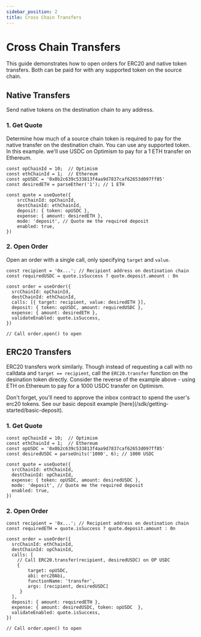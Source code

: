 ```yaml
---
sidebar_position: 2
title: Cross Chain Transfers
---
```



# Cross Chain Transfers

This guide demonstrates how to open orders for ERC20 and native token transfers. Both can be paid for with any supported token on the source chain.

## Native Transfers

Send native tokens on the destination chain to any address.

### 1. Get Quote

Determine how much of a source chain token is required to pay for the native transfer on the destination chain. You can use any supported token. In this example. we'll use USDC on Optimism to pay for a 1 ETH transfer on Ethereum.

```tsx
const opChainId = 10;  // Optimism
const ethChainId = 1;  // Ethereum
const opUSDC = '0x0b2c639c533813f4aa9d7837caf62653d097ff85'
const desiredETH = parseEther('1'); // 1 ETH

const quote = useQuote({
    srcChainId: opChainId,
    destChainId: ethChainId,
    deposit: { token: opUSDC },
    expense: { amount: desiredETH },
    mode: 'deposit', // Quote me the required deposit
    enabled: true,
})
```

### 2. Open Order

Open an order with a single call, only specifying `target` and `value`.

```tsx
const recipient = '0x...'; // Recipient address on destination chain
const requiredUSDC = quote.isSuccess ? quote.deposit.amount : 0n

const order = useOrder({
  srcChainId: opChainId,
  destChainId: ethChainId,
  calls: [{ target: recipient, value: desiredETH }],
  deposit: { token: opUSDC, amount: requiredUSDC },
  expense: { amount: desiredETH },
  validateEnabled: quote.isSuccess,
})

// Call order.open() to open
```

## ERC20 Transfers

ERC20 transfers work similarly. Though instead of requesting a call with no calldata and `target == recipient`, call the `ERC20.transfer` function on the desination token directly. Consider the reverse of the example above - using ETH on Ethereum to pay for a 1000 USDC transfer on Optimism.

<Callout type="info">
  Don't forget, you'll need to approve the inbox contract to spend the user's erc20 tokens. See our basic deposit example [here](/sdk/getting-started/basic-deposit).
</Callout>

### 1. Get Quote

```tsx
const opChainId = 10;  // Optimism
const ethChainId = 1;  // Ethereum
const opUSDC = '0x0b2c639c533813f4aa9d7837caf62653d097ff85'
const desiredUSDC = parseUnits('1000', 6); // 1000 USDC

const quote = useQuote({
  srcChainId: ethChainId,
  destChainId: opChainId,
  expense: { token: opUSDC, amount: desiredUSDC },
  mode: 'deposit', // Quote me the required deposit
  enabled: true,
})
```

### 2. Open Order

```tsx
const recipient = '0x...'; // Recipient address on destination chain
const requiredETH = quote.isSuccess ? quote.deposit.amount : 0n

const order = useOrder({
  srcChainId: ethChainId,
  destChainId: opChainId,
  calls: [
    // Call ERC20.transfer(recipient, desiredUSDC) on OP USDC
    {
        target: opUSDC,
        abi: erc20Abi,
        functionName: 'transfer',
        args: [recipient, desiredUSDC]
     }
  ],
  deposit: { amount: requiredETH },
  expense: { amount: desiredUSDC, token: opUSDC  },
  validateEnabled: quote.isSuccess,
})

// Call order.open() to open
```
